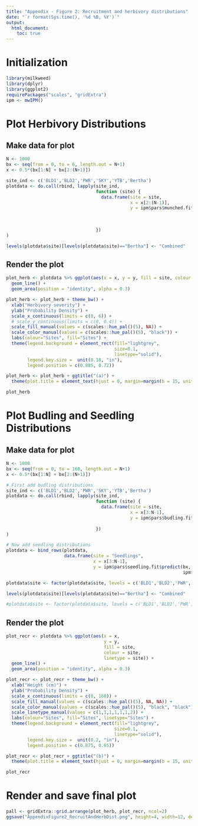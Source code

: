 ```yaml
---
title: "Appendix - Figure 2: Recruitment and herbivory distributions"
date: "`r format(Sys.time(), '%d %B, %Y')`"
output: 
  html_document:
    toc: true
---
```


# Initialization

```r
library(milkweed)
library(dplyr)
library(ggplot2)
requirePackages("scales", "gridExtra")
ipm <- mwIPM()
```

# Plot Herbivory Distributions

## Make data for plot

```r
N <- 1000
bx <- seq(from = 0, to = 6, length.out = N+1)
x <- 0.5*(bx[1:N] + bx[2:(N+1)])

site_ind <- c('BLD1','BLD2','PWR','SKY','YTB','Bertha')
plotdata <- do.call(rbind, lapply(site_ind, 
                                  function (site) {
                                    data.frame(site = site,
                                               x = x[2:(N-1)],
                                               y = ipm$pars$munched.fit[[site]]$predict(bx,
                                                                                        c(ipm$pars$munched.fit[[site]]$pmunch, 
                                                                                          ipm$pars$munched.fit[[site]]$fit$estimate),
                                                                                        justmunch=TRUE)[2:(N-1)])
                                  })
)

levels(plotdata$site)[levels(plotdata$site)=="Bertha"] <- "Combined"
```

## Render the plot

```r
plot_herb <- plotdata %>% ggplot(aes(x = x, y = y, fill = site, colour = site)) + 
  geom_line() + 
  geom_area(position = "identity", alpha = 0.3)

plot_herb <- plot_herb + theme_bw() +
  xlab("Herbivory severity") +
  ylab("Probability Density") +
  scale_x_continuous(limits = c(0, 6)) + 
  # scale_y_continuous(limits = c(0, 0.4)) +
  scale_fill_manual(values = c(scales::hue_pal()(5), NA)) + 
  scale_color_manual(values = c(scales::hue_pal()(5), "black")) +
  labs(colour="Sites", fill="Sites") +
  theme(legend.background = element_rect(fill="lightgrey",
                                         size=0.1,
                                         linetype="solid"),
        legend.key.size =  unit(0.18, "in"),
        legend.position = c(0.885, 0.72))

plot_herb <- plot_herb + ggtitle("(a)") + 
  theme(plot.title = element_text(hjust = 0, margin=margin(b = 15, unit = "pt")))

plot_herb
```

# Plot Budling and Seedling Distributions

## Make data for plot

```r
N <- 1000
bx <- seq(from = 0, to = 160, length.out = N+1)
x <- 0.5*(bx[1:N] + bx[2:(N+1)])

# First add budling distributions
site_ind <- c('BLD1','BLD2','PWR','SKY','YTB','Bertha')
plotdata <- do.call(rbind, lapply(site_ind, 
                                  function (site) {
                                    data.frame(site = site,
                                               x = x[3:N-1],
                                               y = ipm$pars$budling.fit[[site]]$predict(bx,
                                                                                        ipm$pars$budling.fit[[site]]$fit$estimate)[3:N-1])
                                  })
)

# Now add seedling distributions
plotdata <- bind_rows(plotdata,
                      data.frame(site = "Seedlings",
                                 x = x[3:N-1],
                                 y = ipm$pars$seedling.fit$predict(bx, 
                                                                   ipm$pars$seedling.fit$fit$estimate)[3:N-1]))

plotdata$site <- factor(plotdata$site, levels = c('BLD1','BLD2','PWR','SKY','YTB','Bertha','Seedlings'))

levels(plotdata$site)[levels(plotdata$site)=="Bertha"] <- "Combined"

#plotdata$site <- factor(plotdata$site, levels = c('BLD1','BLD2','PWR','SKY','YTB','Combined','Seedlings'))
```

## Render the plot

```r
plot_recr <- plotdata %>% ggplot(aes(x = x, 
                                     y = y, 
                                     fill = site, 
                                     colour = site,
                                     linetype = site)) + 
  geom_line() + 
  geom_area(position = "identity", alpha = 0.3)

plot_recr <- plot_recr + theme_bw() +
  xlab("Height (cm)") +
  ylab("Probability Density") +
  scale_x_continuous(limits = c(0, 160)) +
  scale_fill_manual(values = c(scales::hue_pal()(5), NA, NA)) + 
  scale_color_manual(values = c(scales::hue_pal()(5), "black", "black")) + 
  scale_linetype_manual(values = c(1,1,1,1,1,1,2)) +
  labs(colour="Sites", fill="Sites", linetype="Sites") +
  theme(legend.background = element_rect(fill="lightgrey",
                                         size=0.1,
                                         linetype="solid"),
        legend.key.size =  unit(0.2, "in"),
        legend.position = c(0.875, 0.65))

plot_recr <- plot_recr + ggtitle("(b)") + 
  theme(plot.title = element_text(hjust = 0, margin=margin(b = 15, unit = "pt")))

plot_recr
```

# Render and save final plot

```r
pall <- gridExtra::grid.arrange(plot_herb, plot_recr, ncol=2)
ggsave("AppendixFigure2_RecruitAndHerbDist.png", height=4, width=12, device = "png", pall)
```
